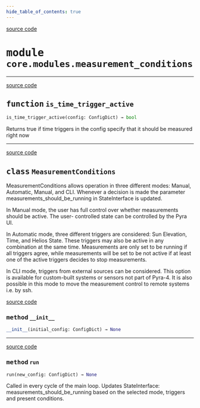 ```yaml
---
hide_table_of_contents: true
---
```


<!-- markdownlint-disable -->

<a href="https://github.com/tum-esm/pyra/tree/main/packages/core/modules/measurement_conditions.py#L0" className="SourceCodeLinkBadge">source code</a>

# <kbd>module</kbd> `core.modules.measurement_conditions`





---

<a href="https://github.com/tum-esm/pyra/tree/main/packages/core/modules/measurement_conditions.py#L7" className="SourceCodeLinkBadge">source code</a>

## <kbd>function</kbd> `is_time_trigger_active`

```python
is_time_trigger_active(config: ConfigDict) → bool
```

Returns true if time triggers in the config specify that it should be measured right now 


---

<a href="https://github.com/tum-esm/pyra/tree/main/packages/core/modules/measurement_conditions.py#L19" className="SourceCodeLinkBadge">source code</a>

## <kbd>class</kbd> `MeasurementConditions`
MeasurementConditions allows operation in three different modes: Manual, Automatic, Manual, and CLI. Whenever a decision is made the parameter measurements_should_be_running in StateInterface is updated. 

In Manual mode, the user has full control over whether measurements should be active. The user- controlled state can be controlled by the Pyra UI. 

In Automatic mode, three different triggers are considered: Sun Elevation, Time, and Helios State. These triggers may also be active in any combination at the same time. Measurements are only set to be running if all triggers agree, while measurements will be set to be not active if at least one of the active triggers decides to stop measurements. 

In CLI mode, triggers from external sources can be considered. This option is available for custom-built systems or sensors not part of Pyra-4. It is also possible in this mode to move the measurement control to remote systems i.e. by ssh. 

<a href="https://github.com/tum-esm/pyra/tree/main/packages/core/modules/measurement_conditions.py#L36" className="SourceCodeLinkBadge">source code</a>

### <kbd>method</kbd> `__init__`

```python
__init__(initial_config: ConfigDict) → None
```








---

<a href="https://github.com/tum-esm/pyra/tree/main/packages/core/modules/measurement_conditions.py#L39" className="SourceCodeLinkBadge">source code</a>

### <kbd>method</kbd> `run`

```python
run(new_config: ConfigDict) → None
```

Called in every cycle of the main loop. Updates StateInterface: measurements_should_be_running based on the selected mode, triggers and present conditions. 


